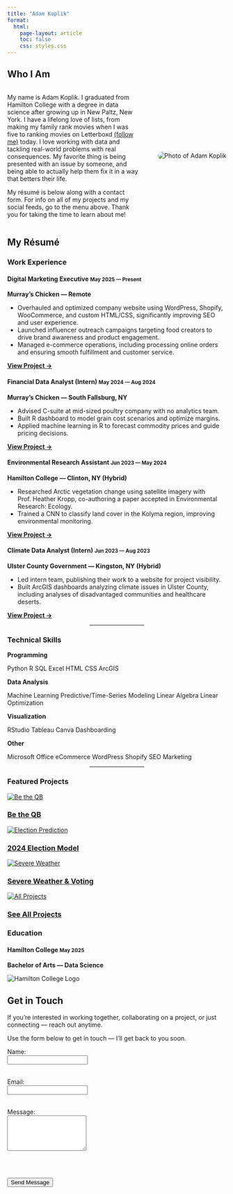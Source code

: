 ```yaml
---
title: "Adam Koplik"
format:
  html:
    page-layout: article
    toc: false
    css: styles.css
---
```


## Who I Am


<div style="display: flex; align-items: center; justify-content: flex-end; gap: 20px;">
  <div style="flex: 1;">
<p>
  My name is Adam Koplik. I graduated from Hamilton College with a degree in data science after growing up in New Paltz, New York. I have a lifelong love of lists, from making my family rank movies when I was five to ranking movies on Letterboxd 
  <a href="https://letterboxd.com/adamkoplik/" target="_blank" rel="noopener noreferrer">(follow me)</a> today. I love working with data and tackling real-world problems with real consequences. My favorite thing is being presented with an issue by someone, and being able to actually help them fix it in a way that betters their life.
</p>

<p>
  My résumé is below along with a contact form. For info on all of my projects and my social feeds, go to the menu above. Thank you for taking the time to learn about me!
</p></div>

  <img src="LinkedIN.jpg" alt="Photo of Adam Koplik" style="max-width: 300px; border-radius: 12px;margin-left: 20px;">
</div>


## My Résumé

<div class="resume-column">


<h3>Work Experience</h3>

<div class="experience-card">
  <h4>Digital Marketing Executive <small>May 2025 — Present</small></h4>
  <p><strong>Murray’s Chicken — Remote</strong></p>
  <ul>
    <li>Overhauled and optimized company website using WordPress, Shopify, WooCommerce, and custom HTML/CSS, significantly improving SEO and user experience.</li>
    <li>Launched influencer outreach campaigns targeting food creators to drive brand awareness and product engagement.</li>
    <li>Managed e-commerce operations, including processing online orders and ensuring smooth fulfillment and customer service.</li>
  </ul>
  <p><strong><a href="projects/murrays-chicken-digital-marketing/index.html">View Project →</a></strong></p>
</div>

<div class="experience-card">
  <h4>Financial Data Analyst (Intern) <small>May 2024 — Aug 2024</small></h4>
  <p><strong>Murray’s Chicken — South Fallsburg, NY</strong></p>
  <ul>
    <li>Advised C-suite at mid-sized poultry company with no analytics team.</li>
    <li>Built R dashboard to model grain cost scenarios and optimize margins.</li>
    <li>Applied machine learning in R to forecast commodity prices and guide pricing decisions.</li>
  </ul>
  <p><strong><a href="projects/commodity-cost-impacts/index.html">View Project →</a></strong></p>
</div>

<div class="experience-card">
  <h4>Environmental Research Assistant <small>Jun 2023 — May 2024</small></h4>
  <p><strong>Hamilton College — Clinton, NY (Hybrid)</strong></p>
  <ul>
    <li>Researched Arctic vegetation change using satellite imagery with Prof. Heather Kropp, co-authoring a paper accepted in Environmental Research: Ecology.</li>
    <li>Trained a CNN to classify land cover in the Kolyma region, improving environmental monitoring.</li>
  </ul>
  <p><strong><a href="projects/land-cover/index.html">View Project →</a></strong></p>
</div>

<div class="experience-card">
  <h4>Climate Data Analyst (Intern) <small>Jun 2023 — Aug 2023</small></h4>
  <p><strong>Ulster County Government — Kingston, NY (Hybrid)</strong></p>
  <ul>
    <li>Led intern team, publishing their work to a website for project visibility.</li>
    <li>Built ArcGIS dashboards analyzing climate issues in Ulster County, including analyses of disadvantaged communities and healthcare deserts.</li>
  </ul>
  <p><strong><a href="projects/ulster-county-climate-dashboards/index.html">View Project →</a></strong></p>
</div>
<hr style="width:25%;text-align:center;margin-left:37.5%">

<h3>Technical Skills</h3>
<div class="experience-card">
<strong>Programming</strong>
<div class="skill-block office-style">
  <span class="badge badge-a">Python</span>
  <span class="badge badge-b">R</span>
  <span class="badge badge-c">SQL</span>
  <span class="badge badge-d">Excel</span>
  <span class="badge badge-e">HTML</span>
  <span class="badge badge-a">CSS</span>
  <span class="badge badge-b">ArcGIS</span>
</div>
</div>

<div class="experience-card">
<strong>Data Analysis</strong>
<div class="skill-block office-style">
  <span class="badge badge-a">Machine Learning</span>
  <span class="badge badge-b">Predictive/Time-Series Modeling</span>
  <span class="badge badge-c">Linear Algebra</span>
  <span class="badge badge-d">Linear Optimization</span>
</div>
</div>

<div class="experience-card">
<strong>Visualization</strong>
<div class="skill-block office-style">
  <span class="badge badge-a">RStudio</span>
  <span class="badge badge-b">Tableau</span>
  <span class="badge badge-c">Canva</span>
  <span class="badge badge-d">Dashboarding</span>
</div>
</div>

<div class="experience-card">
<strong>Other</strong>
<div class="skill-block office-style">
  <span class="badge badge-a">Microsoft Office</span>
  <span class="badge badge-b">eCommerce</span>
  <span class="badge badge-c">WordPress</span>
  <span class="badge badge-d">Shopify</span>
  <span class="badge badge-e">SEO Marketing</span>
</div>
</div>
<hr style="width:25%;text-align:center;margin-left:37.5%">
<h3>Featured Projects</h3>

<div class="grid">
<div class="card">
  <a href="projects/be-the-qb/index.html">
    <img src="projects/be-the-qb/be-the-qb.jpg" alt="Be the QB">
    <h3>Be the QB</h3>
  </a>
</div>

<div class="card">
  <a href="projects/election-prediction/index.html">
    <img src="projects/election-prediction/election-prediction.jpg" alt="Election Prediction">
    <h3>2024 Election Model</h3>
  </a>
</div>

<div class="card">
  <a href="projects/severe-weather/index.html">
    <img src="projects/severe-weather/severe-weather.jpg" alt="Severe Weather">
    <h3>Severe Weather & Voting</h3>
  </a>
</div>

<div class="card">
  <a href="projects.html">
    <img src="projects/all-projects.jpg" alt="All Projects">
    <h3>See All Projects</h3>
  </a>
</div>

</div>

</div>

<h3>Education</h3>
<div class="education-card">
  <a>
  <h4>Hamilton College <small>May 2025</small></h4>
  <p><strong>Bachelor of Arts — Data Science</strong></p></a>
  <img src="hamlogo.png" alt="Hamilton College Logo">
</div>


## Get in Touch


<div class="experience-card">

If you're interested in working together, collaborating on a project, or just connecting — reach out anytime.

Use the form below to get in touch — I'll get back to you soon.
<form action="https://formspree.io/f/meozjwgg" method="POST">
  <label for="name">Name:</label><br>
  <input type="text" id="name" name="name" required><br><br>

  <label for="email">Email:</label><br>
  <input type="email" id="email" name="_replyto" required><br><br>

  <label for="message">Message:</label><br>
  <textarea id="message" name="message" rows="5" required></textarea><br><br>

  <button type="submit">Send Message</button>
</form>
</div>

</div>